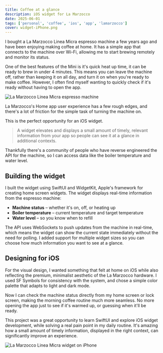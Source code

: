 ```yaml
---
title: Coffee at a glance
description: iOS widget for La Marzocco
date: 2025-06-01
tags: ['personal', 'coffee', 'ios', 'app', 'lamarzocco']
cover: widget-iPhone.png
---
```


I bought a La Marzocco Linea Micra espresso machine a few years ago and have been enjoying making coffee at home. It has a simple app that connects to the machine over Wi-Fi, allowing me to start brewing remotely and monitor its status.

One of the best features of the Mini is it's quick heat up time, it can be ready to brew in under 4 minutes. This means you can leave the machine off, rather than keeping it on all day, and turn it on when you're ready to make coffee.
However, I often find myself wanting to quickly check if it's ready without having to open the app.

![La Marzocco Linea Micra espresso machine](linea-micra-kitchen.png)

La Marzocco's Home app user experience has a few rough edges, and there's a lot of friction for the simple task of turning the machine on.

This is the perfect opportunity for an iOS widget.

> A widget elevates and displays a small amount of timely, relevant information from your app so people can see it at a glance in additional contexts.

Thankfully there's a community of people who have reverse engineered the API for the machine, so I can access data like the boiler temperature and water level.

## Building the widget

I built the widget using SwiftUI and WidgetKit, Apple's framework for creating home screen widgets. The widget displays real-time information from the espresso machine:

- **Machine status** – whether it's on, off, or heating up
- **Boiler temperature** – current temperature and target temperature
- **Water level** – so you know when to refill

The API uses WebSockets to push updates from the machine in real-time, which means the widget can show the current state immediately without the need for polling. I added support for multiple widget sizes so you can choose how much information you want to see at a glance.

## Designing for iOS

For the visual design, I wanted something that felt at home on iOS while also reflecting the premium, minimalist aesthetic of the La Marzocco hardware. I used SF Symbols for consistency with the system, and chose a simple color palette that adapts to light and dark mode.

<LaMarzoccoWidget />

Now I can check the machine status directly from my home screen or lock screen, making the morning coffee routine much more seamless. No more opening the app just to see if it's warmed up, or guessing when it'll be ready.

This project was a great opportunity to learn SwiftUI and explore iOS widget development, while solving a real pain point in my daily routine. It's amazing how a small amount of timely information, displayed in the right context, can significantly improve an experience.

![La Marzocco Linea Micra widget on iPhone](widget-iPhone.png)
